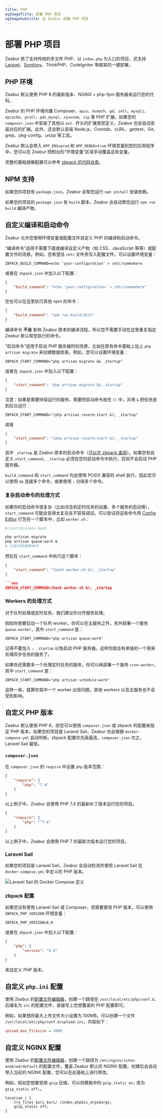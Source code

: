 ```yaml
---
title: PHP
ogImageTitle: 部署 PHP 项目
ogImageSubtitle: 在 Zeabur 部署 PHP 项目
---
```


# 部署 PHP 项目

Zeabur 除了支持传统的多文件 PHP、以 `index.php` 为入口的项目，还支持 [Laravel](./php/laravel)、[Symfony](./php/symfony)、ThinkPHP、CodeIgniter 等框架的一键部署。

## PHP 环境

Zeabur 默认使用 PHP 8 的最新版本、NGINX + php-fpm 服务器来运行您的代码。

Zeabur 的 PHP 环境内置 Composer、`apcu`、`bcmath`、`gd`、`intl`、`mysqli`、`opcache`、`pcntl`、`pdo_mysql`、`sysvsem`、`zip` 等 PHP 扩展。如果您的 `composer.json` 中安装了其他以 `ext-` 开头的扩展类型定义，Zeabur 也会自动安装对应的扩展。此外，还会默认安装 Node.js、Crontab、cURL、gettext、Git、grep、pkg-config、unzip 等工具。

Zeabur 默认会带入 `APP_ENV=prod` 和 `APP_DEBUG=true` 环境变量到您的应用程序中，您可以在 Zeabur 控制台的“环境变量”区域手动覆盖这些变量。

完整的基础镜像配置可以参考 [zbpack 的代码仓库](https://github.com/zeabur/zbpack/blob/main/internal/php/Dockerfile)。

## NPM 支持

如果您的项目有 `package.json`，Zeabur 会帮您运行 `npm install` 安装依赖。

如果您的项目的 `package.json` 有 `build` 脚本，Zeabur 会自动帮您运行 `npm run build` 编译产物。

## 自定义编译和启动命令

Zeabur 允许您使用环境变量或配置文件自定义 PHP 的编译和启动命令。

“编译命令”适用于需要下载或编译自定义产物（如 CSS、JavaScript 等等）或配置文件的场景。例如，您希望往 `/etc` 文件夹写入配置文件，可以设置环境变量：

```env
ZBPACK_BUILD_COMMAND=echo 'your-configuration' > /etc/somewhere
```

或者在 `zbpack.json` 中加入以下配置：

```json filename="zbpack.json"
{
    "build_command": "echo 'your-configuration' > /etc/somewhere"
}
```

您也可以在这里执行其他 npm 的命令：

```json filename="zbpack.json"
{
    "build_command": "npm run build:dist"
}
```

编译命令 **不会** 影响 Zeabur 原本的编译流程，所以您不需要手动在这里重复指定 Zeabur 默认帮您执行的命令。

“启动命令”适用于启动 PHP 服务器时的场景，比如在原有命令基础上加上 `php artisan migrate` 来创建数据库表。例如，您可以设置环境变量：

```env
ZBPACK_START_COMMAND="php artisan migrate && _startup"
```

或者在 `zbpack.json` 中加入以下配置：

```json filename="zbpack.json"
{
    "start_command": "php artisan migrate && _startup"
}
```

注意：如果是需要持续运行的服务，需要把启动命令放在 `()` 中，并用 `&` 把任务放到后台运行：

```env
ZBPACK_START_COMMAND="(php artisan reverb:start &); _startup"
```

或者

```json filename="zbpack.json"
{
    "start_command": "(php artisan reverb:start &); _startup"
}
```

其中 `_startup` 是 Zeabur 原本的启动命令（[可以在 zbpack 查阅](https://github.com/zeabur/zbpack/tree/main/internal/php)）。如果您有自定义 `start_command`，`_startup` 必须在您的启动命令中执行，否则不会启动 PHP 服务器。

`build_command` 和 `start_command` 均会使用 POSIX 兼容的 shell 执行，因此您可以使用 `&&` 连接多个命令，或者使用 `;` 分隔多个命令。

### 复杂启动命令的处理方式

如果你的启动命令很复杂（比如涉及到定时任务的设置、多个服务的启动等），`start_command` 可能会变得太复杂且不容易调试。可以尝试将这些命令用 [Config Editor](/deploy/config-edit) 打包在一个脚本中，比如 `worker.sh`：

```bash filename="worker.sh"
#!/usr/bin/env bash

php artisan migrate
php artisan queue:work &
# 以及你的各种命令
```

然后在 `start_command` 中执行这个脚本：

```json filename="zbpack.json"
{
    "start_command": "(bash worker.sh &); _startup"
}

```env
ZBPACK_START_COMMAND=(bash worker.sh &); _startup
```

### Workers 的处理方式

对于队列处理或定时任务，我们建议你分开服务处理。

假如你想要启动一个队列 worker，你可以在主服务之外，另外部署一个服务 `queue-worker`，其中 `start_command` 是：

```env
ZBPACK_START_COMMAND="php artisan queue:work"
```

记得不要加入 `; _startup` 以免启动 PHP 服务器。这样你就会有单独的一个用来处理异步任务的服务了。

如果你还需要多一个处理定时任务的服务，你可以再部署一个服务 `cron-worker`，其中 `start_command` 是：

```env
ZBPACK_START_COMMAND="php artisan schedule:work"
```

这样一来，就算你其中一个 worker 出现问题，其他 workers 以及主服务也不会受到影响。

## 自定义 PHP 版本

Zeabur 默认使用 PHP 8，但您可以使用 `composer.json` 或 zbpack 的配置来指定 PHP 版本。如果您的项目是 Laravel Sail，Zeabur 也会根据 `docker-compose.yml` 自动判断。zbpack 配置优先级最高，`composer.json` 次之，Laravel Sail 最低。

### `composer.json`

在 `composer.json` 的 `require` 中设置 `php` 版本范围：

```json filename="composer.json"
{
    "require": {
        "php": "7.4"
    }
}
```

以上例子中，Zeabur 会使用 PHP 7.4 的最新补丁版本运行您的项目。

```json filename="composer.json"
{
    "require": {
        "php": "^7.4"
    }
}
```

以上例子中，Zeabur 会使用 PHP 7 的最新次版本运行您的项目。

### Laravel Sail

如果您的项目是 Laravel Sail，Zeabur 会自动检测并使用 Laravel Sail 在 `docker-compose.yml` 中定义的 PHP 版本。

![Laravel Sail 的 Docker Compose 定义](/guides/php/laravel-sail-docker-compose.webp)

### zbpack 配置

如果您没有使用 Laravel Sail 或 Composer，但需要更改 PHP 版本，可以使用 `ZBPACK_PHP_VERSION` 环境变量：

```env
ZBPACK_PHP_VERSION=8.0
```

或者在 `zbpack.json` 中加入以下配置：

```json filename="zbpack.json"
{
    "php": {
        "version": "8.0"
    }
}
```

来自定义 PHP 版本。

## 自定义 `php.ini` 配置

使用 Zeabur 的[配置文件编辑器](/deploy/config-edit)，创建一个路径在 `/usr/local/etc/php/conf.d`、后缀名为 `ini` 的配置文件，直接写上您想覆盖的 PHP 配置即可。

例如，如果想将最大上传文件大小设置为 100MB，可以创建一个文件 `/usr/local/etc/php/conf.d/upload.ini`，内容如下：

```ini filename="/usr/local/etc/php/conf.d/upload.ini"
upload_max_filesize = 100M
```

## 自定义 NGINX 配置

使用 Zeabur 的[配置文件编辑器](/deploy/config-edit)，创建一个路径为 `/etc/nginx/sites-enabled/default` 的配置文件，覆盖 Zeabur 默认的 NGINX 配置。创建后会自动带入当前的 NGINX 配置，您可以在此基础上进行修改。

例如，假如您想要禁用 `gzip` 压缩，可以将模板中的 `gzip_static on;` 改为 `gzip_static off;`。

```nginx filename="/etc/nginx/sites-enabled/default" {3}
location / {
    try_files $uri $uri/ /index.php$is_args$args;
    gzip_static off;
}
```
